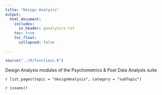 ```yaml
---
title: "Design Analysis"
output: 
  html_document:
    includes:
      in_header: ganalytics.txt
    toc: true
    toc_float:
      collapsed: false

---
```



```r
source("../R/functions.R")
```


Design Analysis modules of the Psychometrics & Post Data Analysis suite

`r list_pages(topic = "designAnalysis", category = "subTopic")`

`r issues()`